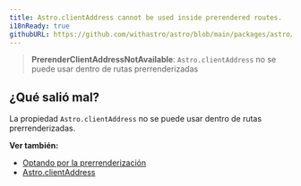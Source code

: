 ```yaml
---
title: Astro.clientAddress cannot be used inside prerendered routes.
i18nReady: true
githubURL: https://github.com/withastro/astro/blob/main/packages/astro/src/core/errors/errors-data.ts
---
```



> **PrerenderClientAddressNotAvailable**: `Astro.clientAddress` no se puede usar dentro de rutas prerrenderizadas

## ¿Qué salió mal?
La propiedad `Astro.clientAddress` no se puede usar dentro de rutas prerrenderizadas.

**Ver también:**
-  [Optando por la prerrenderización](/es/guides/on-demand-rendering/)
-  [Astro.clientAddress](/es/reference/api-reference/#clientaddress)


